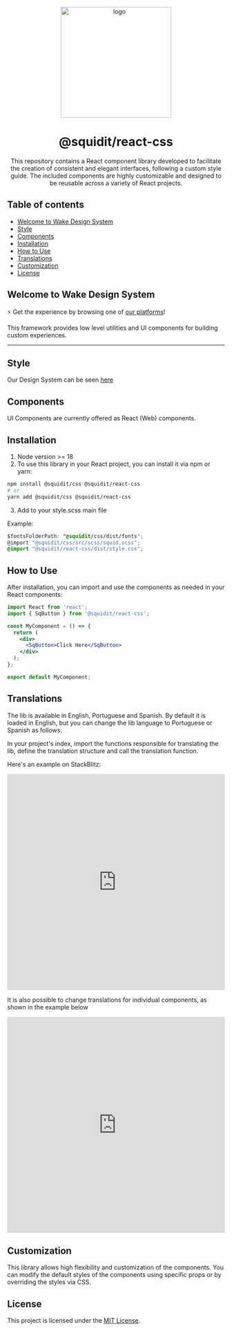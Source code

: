 
<Meta title="Getting Started/Welcome" />

<p align="center">
  <img src="https://github.com/user-attachments/assets/f6be2ec9-9aa9-4bc3-afac-89b5ca7e0b96" width="256px" align="center" alt="logo" />

  <h1 align="center">@squidit/react-css</h1>
  <p align="center">This repository contains a React component library developed to facilitate the creation of consistent and elegant interfaces, following a custom style guide. The included components are highly customizable and designed to be reusable across a variety of React projects.</p>
</p>

## Table of contents

* [Welcome to Wake Design System](#welcome-to-wake-design-system)
* [Style](#style)
* [Components](#components)
* [Installation](#installation)
* [How to Use](#how-to-use)
* [Translations](#translations)
* [Customization](#customization)
* [License](#license)

## Welcome to Wake Design System

⚡ Get the experience by browsing one of [our platforms](https://app.squidit.com.br)!

This framework provides low level utilities and UI components for building
custom experiences.

<hr style={{ borderWidth: "0", margin: "2rem 0" }} />

## Style

Our Design System can be seen [here](https://css.squidit.com.br/styleguide)

## Components

UI Components are currently offered as React (Web) components.

## Installation

1. Node version >= 18
2. To use this library in your React project, you can install it via npm or yarn:

```bash
npm install @squidit/css @squidit/react-css
# or
yarn add @squidit/css @squidit/react-css
```

3. Add to your style.scss main file

Example: 

```css
$fontsFolderPath: "@squidit/css/dist/fonts";
@import "@squidit/css/src/scss/squid.scss";
@import "@squidit/react-css/dist/style.css";
```

## How to Use

After installation, you can import and use the components as needed in your React components:

```jsx
import React from 'react';
import { SqButton } from '@squidit/react-css';

const MyComponent = () => {
  return (
    <div>
      <SqButton>Click Here</SqButton>
    </div>
  );
};

export default MyComponent;
```

## Translations

The lib is available in English, Portuguese and Spanish. By default it is loaded in English, but you can change the lib language to Portuguese or Spanish as follows:

In your project's index, import the functions responsible for translating the lib, define the translation structure and call the translation function.

Here's an example on StackBlitz:

<iframe
  src="https://stackblitz.com/edit/vitejs-vite-uitsef?embed=1&file=src%2Fmain.tsx"
  width="100%"
  height="500px"
  frameborder="0"
  allow="accelerometer; autoplay; encrypted-media; gyroscope; picture-in-picture"
></iframe>


It is also possible to change translations for individual components, as shown in the example below

<iframe
  src="https://stackblitz.com/edit/vitejs-vite-uitsef?embed=1&file=src%2FApp.tsx"
  width="100%"
  height="500px"
  frameborder="0"
  allow="accelerometer; autoplay; encrypted-media; gyroscope; picture-in-picture"
></iframe>

## Customization

This library allows high flexibility and customization of the components. You can modify the default styles of the components using specific props or by overriding the styles via CSS.

## License

This project is licensed under the [MIT License](LICENSE).
